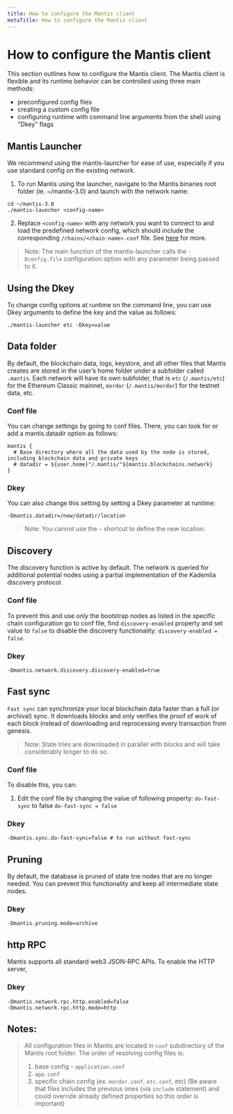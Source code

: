 ```yaml
---
title: How to configure the Mantis client
metaTitle: How to configure the Mantis client
---
```


# How to configure the Mantis client

This section outlines how to configure the Mantis client. The Mantis client is flexible and its runtime behavior can be controlled using three main methods:

 - preconfigured config files
 - creating a custom config file
 - configuring runtime with command line arguments from the shell using "Dkey" flags

## Mantis Launcher

We recommend using the mantis-launcher for ease of use, especially if you use standard config on the existing network.

1. To run Mantis using the launcher, navigate to the Mantis binaries root folder (ie. ~/mantis-3.0) and launch with the network name:

```
cd ~/mantis-3.0
./mantis-launcher <config-name>
```

2. Replace `<config-name>` with any network you want to connect to and load the predefined network config, which should include the corresponding `/chains/<chain-name>.conf` file. See [here](https://github.com/input-output-hk/mantis/blob/develop/src/main/resources/application.conf#L284) for more.

> Note: The main function of the mantis-launcher calls the `-Dconfig.file` configuration option with any parameter being passed to it.

## Using the Dkey

To change config options at runtime on the command line, you can use Dkey arguments to define the key and the value as follows:

```
./mantis-launcher etc -Dkey=value
```

## Data folder

By default, the blockchain data, logs, keystore, and all other files that Mantis creates are stored in the user’s home folder under a subfolder called `.mantis`. Each network will have its own subfolder, that is `etc` (`/.mantis/etc`) for the Ethereum Classic mainnet, `mordor` (`/.mantis/mordor`) for the testnet data, etc.

### Conf file

You can change settings by going to conf files. There, you can look for or add a mantis.datadir option as follows:

```
mantis {
  # Base directory where all the data used by the node is stored, including blockchain data and private keys
  # datadir = ${user.home}"/.mantis/"${mantis.blockchains.network}
}
```

### Dkey

You can also change this setting by setting a Dkey parameter at runtime:

```
-Dmantis.datadir=/new/datadir/location
```

> Note: You cannot use the `~` shortcut to define the new location.

## Discovery

The discovery function is active by default. The network is queried for additional potential nodes using a partial implementation of the Kademlia discovery protocol.

### Conf file

To prevent this and use *only* the bootstrap nodes as listed in the specific chain configuration go to conf file, find `discovery-enabled` property and set value to `false` to disable the discovery functionality:
`discovery-enabled = false`.

### Dkey
```
-Dmantis.network.discovery.discovery-enabled=true
```

## Fast sync

`Fast sync` can synchronize your local blockchain data faster than a full (or archival) sync. It downloads blocks and only verifies the proof of work of each block instead of downloading and reprocessing every transaction from genesis.

> Note: State tries are downloaded in parallel with blocks and will take considerably longer to do so.

### Conf file
To disable this, you can:

1. Edit the conf file by changing the value of following property: `do-fast-sync` to false
`do-fast-sync = false`

### Dkey
```
-Dmantis.sync.do-fast-sync=false # to run without fast-sync
```

## Pruning

By default, the database is pruned of state trie nodes that are no longer needed. You can prevent this functionality and keep all intermediate state nodes.


### Dkey
```
-Dmantis.pruning.mode=archive
```

## http RPC
Mantis supports all standard web3 JSON-RPC APIs.
To enable the HTTP server,

### Dkey
```
-Dmantis.network.rpc.http.enabled=false
-Dmantis.network.rpc.http.mode=http
```

## Notes:

> All configuration files in Mantis are located in `conf` subdirectory of the Mantis root folder.
> The order of resolving config files is:
>  1. base config - `application.conf`
>  2. `app.conf`
>  3. specific chain config (ex. `mordor.conf`, `etc.conf`, etc)
> (Be aware that files includes the previous ones (via `include` statement) and could override already defined properties so this order is important)
